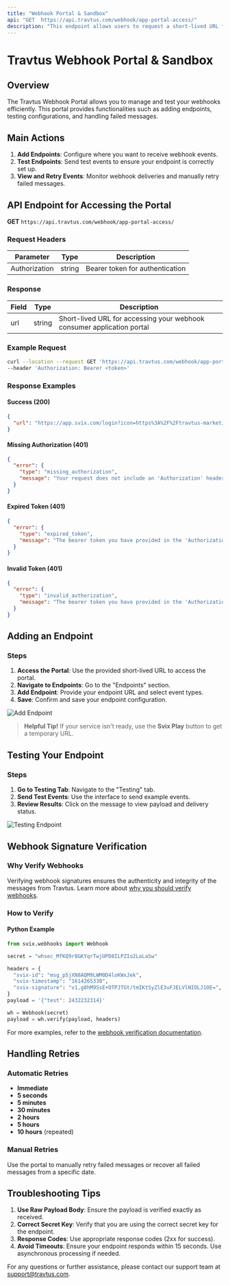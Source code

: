 ```yaml
---
title: "Webhook Portal & Sandbox"
api: "GET  https://api.travtus.com/webhook/app-portal-access/"
description: "This endpoint allows users to request a short-lived URL for accessing consumer application portal."
---
```



# Travtus Webhook Portal & Sandbox

## Overview

The Travtus Webhook Portal allows you to manage and test your webhooks efficiently. This portal provides functionalities such as adding endpoints, testing configurations, and handling failed messages. 

## Main Actions

1. **Add Endpoints**: Configure where you want to receive webhook events.
2. **Test Endpoints**: Send test events to ensure your endpoint is correctly set up.
3. **View and Retry Events**: Monitor webhook deliveries and manually retry failed messages.

## API Endpoint for Accessing the Portal

**GET** `https://api.travtus.com/webhook/app-portal-access/`

### Request Headers

| Parameter      | Type    | Description                              |
|----------------|---------|------------------------------------------|
| Authorization  | string  | Bearer token for authentication |

### Response

| Field | Type   | Description                                                |
|-------|--------|------------------------------------------------------------|
| url   | string | Short-lived URL for accessing your webhook consumer application portal |

### Example Request

```bash
curl --location --request GET 'https://api.travtus.com/webhook/app-portal-access/' \
--header 'Authorization: Bearer <token>'
```

### Response Examples

#### Success (200)

```json
{
  "url": "https://app.svix.com/login?icon=https%3A%2F%2Ftravtus-marketing-images.s3.us-east-2.amazonaws.com%2FTravtus%2Bcircle_black.png#key=eyJhcHBJZCI6ImFwcF8yYjJUcVNCZjBNYWRJWDlpakZHVFpnenlmQk4iLCJvbmVUaW1lVG9rZW4iOiJYckxBTUhJM3RVaWRKTWNhZkdXT0E5NUhuYjNybF8tNCIsInJlZ2lvbiI6ImV1In0="
}
```

#### Missing Authorization (401)

```json
{
  "error": {
    "type": "missing_authorization",
    "message": "Your request does not include an 'Authorization' header with a bearer token for your account."
  }
}
```

#### Expired Token (401)

```json
{
  "error": {
    "type": "expired_token",
    "message": "The bearer token you have provided in the 'Authorization' header has expired. Please obtain a new one."
  }
}
```

#### Invalid Token (401)

```json
{
  "error": {
    "type": "invalid_authorization",
    "message": "The bearer token you have provided in the 'Authorization' header is invalid."
  }
}
```

## Adding an Endpoint

### Steps

1. **Access the Portal**: Use the provided short-lived URL to access the portal.
2. **Navigate to Endpoints**: Go to the "Endpoints" section.
3. **Add Endpoint**: Provide your endpoint URL and select event types.
4. **Save**: Confirm and save your endpoint configuration.

![Add Endpoint](/images/webhook/add-endpoint.png)

> **Helpful Tip!** If your service isn't ready, use the **Svix Play** button to get a temporary URL.

## Testing Your Endpoint

### Steps

1. **Go to Testing Tab**: Navigate to the "Testing" tab.
2. **Send Test Events**: Use the interface to send example events.
3. **Review Results**: Click on the message to view payload and delivery status.

![Testing Endpoint](/images/webhook/testing-endpoint.png)

## Webhook Signature Verification

### Why Verify Webhooks

Verifying webhook signatures ensures the authenticity and integrity of the messages from Travtus. Learn more about [why you should verify webhooks](https://docs.svix.com/receiving/verifying-payloads/why).

### How to Verify

#### Python Example

```python
from svix.webhooks import Webhook

secret = "whsec_MfKQ9r8GKYqrTwjUPD8ILPZIo2LaLaSw"

headers = {
  "svix-id": "msg_p5jXN8AQM9LWM0D4loKWxJek",
  "svix-timestamp": "1614265330",
  "svix-signature": "v1,g0hM9SsE+OTPJTGt/tmIKtSyZlE3uFJELVlNIOLJ1OE=",
}
payload = '{"test": 2432232314}'

wh = Webhook(secret)
payload = wh.verify(payload, headers)
```

For more examples, refer to the [webhook verification documentation](https://docs.svix.com/receiving/verifying-payloads/how).

## Handling Retries

### Automatic Retries

- **Immediate**
- **5 seconds**
- **5 minutes**
- **30 minutes**
- **2 hours**
- **5 hours**
- **10 hours** (repeated)

### Manual Retries

Use the portal to manually retry failed messages or recover all failed messages from a specific date.

## Troubleshooting Tips

1. **Use Raw Payload Body**: Ensure the payload is verified exactly as received.
2. **Correct Secret Key**: Verify that you are using the correct secret key for the endpoint.
3. **Response Codes**: Use appropriate response codes (2xx for success).
4. **Avoid Timeouts**: Ensure your endpoint responds within 15 seconds. Use asynchronous processing if needed.

For any questions or further assistance, please contact our support team at [support@travtus.com](mailto:support@travtus.com).
